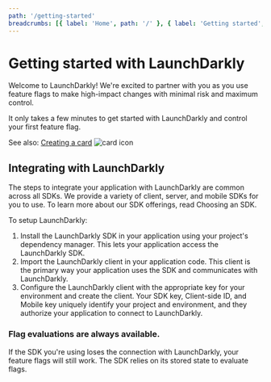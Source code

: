 ```yaml
---
path: '/getting-started'
breadcrumbs: [{ label: 'Home', path: '/' }, { label: 'Getting started', path: '/' }]
---
```



# Getting started with LaunchDarkly

<Metadata timeToRead={props.timeToRead} lastModifiedDateFormatted={props.lastModifiedDateFormatted} />

Welcome to LaunchDarkly! We're excited to partner with you as you use feature flags to make high-impact
changes with minimal risk and maximum control.

It only takes a few minutes to get started with LaunchDarkly and control your first feature flag.

<Card variant="learn-more">
  <span>
    See also: <a href="">Creating a card</a>
  </span>
  <img src="https://75oio.csb.app/bookmark-outline.svg" alt="card icon" />
</Card>

## Integrating with LaunchDarkly

The steps to integrate your application with LaunchDarkly are common across all SDKs. We provide a variety
of client, server, and mobile SDKs for you to use. To learn more about our SDK offerings, read Choosing an
SDK.

To setup LaunchDarkly:

1. Install the LaunchDarkly SDK in your application using your project's dependency manager. This lets your
   application access the LaunchDarkly SDK.
2. Import the LaunchDarkly client in your application code. This client is the primary way your application
   uses the SDK and communicates with LaunchDarkly.
3. Configure the LaunchDarkly client with the appropriate key for your environment and create the client.
   Your SDK key, Client-side ID, and Mobile key uniquely identify your project and environment, and they
   authorize your application to connect to LaunchDarkly.

### Flag evaluations are always available.

If the SDK you're using loses the connection with LaunchDarkly, your feature flags will still work. The SDK
relies on its stored state to evaluate flags.
